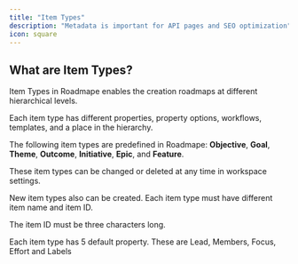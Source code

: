 ```yaml
---
title: "Item Types"
description: "Metadata is important for API pages and SEO optimization"
icon: square
---
```


## What are Item Types?

Item Types in Roadmape enables the creation roadmaps at different hierarchical levels.

Each item type has different properties, property options, workflows, templates, and a place in the hierarchy.

The following item types are predefined in Roadmape: **Objective**, **Goal**, **Theme**, **Outcome**, **Initiative**, **Epic**, and **Feature**.

<Note>These item types can be changed or deleted at any time in workspace settings.</Note>

New item types also can be created. Each item type must have different item name and item ID.

<Note>The item ID must be three characters long.</Note>

Each item type has 5 default property. These are Lead, Members, Focus, Effort and Labels



